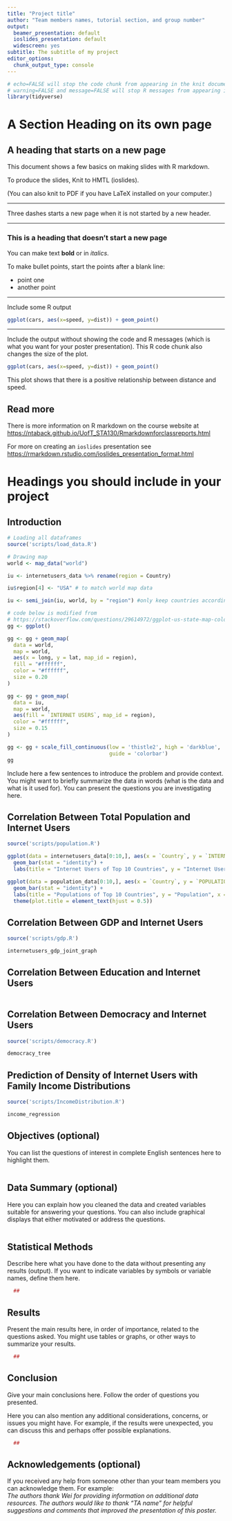 ```yaml
---
title: "Project title"
author: "Team members names, tutorial section, and group number"
output:
  beamer_presentation: default
  ioslides_presentation: default
  widescreen: yes
subtitle: The subtitle of my project
editor_options:
  chunk_output_type: console
---
```



```r
# echo=FALSE will stop the code chunk from appearing in the knit document
# warning=FALSE and message=FALSE will stop R messages from appearing in the knit document
library(tidyverse)
```

# A Section Heading on its own page

## A heading that starts on a new page

This document shows a few basics on making slides with R markdown.

To produce the slides, Knit to HMTL (ioslides).

(You can also knit to PDF if you have LaTeX installed on your computer.)


---

Three dashes starts a new page when it is not started by a new header.

---

### This is a heading that doesn't start a new page

You can make text **bold** or in *italics*.

To make bullet points, start the points after a blank line:
 
- point one
- another point


---

Include some R output

```r
ggplot(cars, aes(x=speed, y=dist)) + geom_point()
```

---

Include the output without showing the code and R messages (which is what you want for your poster presentation).  This R code chunk also changes the size of the plot.

```r
ggplot(cars, aes(x=speed, y=dist)) + geom_point()
```

This plot shows that there is a positive relationship between distance and speed.

## Read more

There is more information on R markdown on the course website at [https://ntaback.github.io/UofT_STA130/Rmarkdownforclassreports.html](https://ntaback.github.io/UofT_STA130/Rmarkdownforclassreports.html)

For more on creating an `ioslides` presentation see [https://rmarkdown.rstudio.com/ioslides_presentation_format.html](https://rmarkdown.rstudio.com/ioslides_presentation_format.html)

# Headings you should include in your project

## Introduction

```r
# Loading all dataframes
source('scripts/load_data.R')
```

```r
# Drawing map
world <- map_data("world") 

iu <- internetusers_data %>% rename(region = Country) 

iu$region[4] <- "USA" # to match world map data

iu <- semi_join(iu, world, by = "region") #only keep countries according to world map data

# code below is modified from 
# https://stackoverflow.com/questions/29614972/ggplot-us-state-map-colors-are-fine-polygons-jagged-r
gg <- ggplot()

gg <- gg + geom_map(
  data = world,
  map = world,
  aes(x = long, y = lat, map_id = region),
  fill = "#ffffff",
  color = "#ffffff",
  size = 0.20
)

gg <- gg + geom_map(
  data = iu,
  map = world,
  aes(fill = `INTERNET USERS`, map_id = region),
  color = "#ffffff",
  size = 0.15
)

gg <- gg + scale_fill_continuous(low = 'thistle2', high = 'darkblue',
                                 guide = 'colorbar')
gg
```

Include here a few sentences to introduce the problem and provide context. You might want to briefly summarize the data in words (what is the data and what is it used for). You can present the questions you are investigating here. 


## Correlation Between Total Population and Internet Users
```r
source('scripts/population.R')

ggplot(data = internetusers_data[0:10,], aes(x = `Country`, y = `INTERNET USERS`)) +
  geom_bar(stat = "identity") +
  labs(title = "Internet Users of Top 10 Countries", y = "Internet Users", x = "Country")

ggplot(data = population_data[0:10,], aes(x = `Country`, y = `POPULATION`)) +
  geom_bar(stat = "identity") + 
  labs(title = "Populations of Top 10 Countries", y = "Population", x = "Country") +
  theme(plot.title = element_text(hjust = 0.5))
```

## Correlation Between GDP and Internet Users
```r
source('scripts/gdp.R')

internetusers_gdp_joint_graph
```

## Correlation Between Education and Internet Users
```r

```

## Correlation Between Democracy and Internet Users
```r
source('scripts/democracy.R')

democracy_tree

```

## Prediction of Density of Internet Users with Family Income Distributions
```r
source('scripts/IncomeDistribution.R')

income_regression

```

## Objectives (optional)

You can list the questions of interest in complete English sentences here to highlight them. 

```r

```

## Data Summary (optional)

Here you can explain how you cleaned the data and created variables suitable for answering your questions. 
You can also include graphical displays that either motivated or address the questions.

```r

```


## Statistical Methods

Describe here what you have done to the data without presenting any results (output). If you want to indicate variables by symbols or variable names, define them here. 

```r
  ##
```


## Results

Present the main results here, in order of importance, related to the questions asked. You might use tables or graphs, or other ways to summarize your results.

```r
  ##
```


## Conclusion

Give your main conclusions here. Follow the order of questions you presented. 

Here you can also mention any additional considerations, concerns, or issues you might have. For example, if the results were unexpected, you can discuss this and perhaps offer possible explanations.

```r
  ##
```


## Acknowledgements (optional)

If you received any help from someone other than your team members you can acknowledge them. For example:   
*The authors thank Wei for providing information on additional data resources. The authors would like to thank "TA name" for helpful suggestions and comments that improved the presentation of this poster.*



